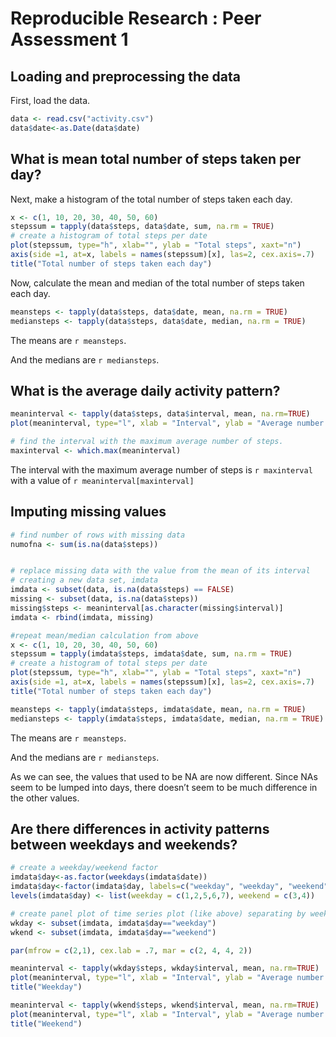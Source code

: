Reproducible Research : Peer Assessment 1
========================================================

## Loading and preprocessing the data
First, load the data.

```r
data <- read.csv("activity.csv")
data$date<-as.Date(data$date)

```
## What is mean total number of steps taken per day?
Next, make a histogram of the total number of steps taken each day.

```r
x <- c(1, 10, 20, 30, 40, 50, 60)
stepssum = tapply(data$steps, data$date, sum, na.rm = TRUE)
# create a histogram of total steps per date
plot(stepssum, type="h", xlab="", ylab = "Total steps", xaxt="n")
axis(side =1, at=x, labels = names(stepssum)[x], las=2, cex.axis=.7)
title("Total number of steps taken each day")
```

Now, calculate the mean and median of the total number of steps taken each day.

```r
meansteps <- tapply(data$steps, data$date, mean, na.rm = TRUE)
mediansteps <- tapply(data$steps, data$date, median, na.rm = TRUE)
```

The means are `r meansteps`.

And the medians are `r mediansteps`.


## What is the average daily activity pattern?

```r
meaninterval <- tapply(data$steps, data$interval, mean, na.rm=TRUE)
plot(meaninterval, type="l", xlab = "Interval", ylab = "Average number of steps")

# find the interval with the maximum average number of steps.
maxinterval <- which.max(meaninterval)
```

The interval with the maximum average number of steps is `r maxinterval` with a value of `r meaninterval[maxinterval]`


## Imputing missing values

```r
# find number of rows with missing data
numofna <- sum(is.na(data$steps))


# replace missing data with the value from the mean of its interval
# creating a new data set, imdata
imdata <- subset(data, is.na(data$steps) == FALSE)
missing <- subset(data, is.na(data$steps))
missing$steps <- meaninterval[as.character(missing$interval)]
imdata <- rbind(imdata, missing)

#repeat mean/median calculation from above
x <- c(1, 10, 20, 30, 40, 50, 60)
stepssum = tapply(imdata$steps, imdata$date, sum, na.rm = TRUE)
# create a histogram of total steps per date
plot(stepssum, type="h", xlab="", ylab = "Total steps", xaxt="n")
axis(side =1, at=x, labels = names(stepssum)[x], las=2, cex.axis=.7)
title("Total number of steps taken each day")

meansteps <- tapply(imdata$steps, imdata$date, mean, na.rm = TRUE)
mediansteps <- tapply(imdata$steps, imdata$date, median, na.rm = TRUE)
```

The means are `r meansteps`.

And the medians are `r mediansteps`.

As we can see, the values that used to be NA are now different.  Since NAs seem to be lumped into days, there doesn't seem to be much difference in the other values.



## Are there differences in activity patterns between weekdays and weekends?

```r
# create a weekday/weekend factor
imdata$day<-as.factor(weekdays(imdata$date))
imdata$day<-factor(imdata$day, labels=c("weekday", "weekday", "weekend", "weekend", "weekday", "weekday","weekday"))
levels(imdata$day) <- list(weekday = c(1,2,5,6,7), weekend = c(3,4))

# create panel plot of time series plot (like above) separating by weekday/weekend data
wkday <- subset(imdata, imdata$day=="weekday")
wkend <- subset(imdata, imdata$day=="weekend")

par(mfrow = c(2,1), cex.lab = .7, mar = c(2, 4, 4, 2))

meaninterval <- tapply(wkday$steps, wkday$interval, mean, na.rm=TRUE)
plot(meaninterval, type="l", xlab = "Interval", ylab = "Average number of steps")
title("Weekday")

meaninterval <- tapply(wkend$steps, wkend$interval, mean, na.rm=TRUE)
plot(meaninterval, type="l", xlab = "Interval", ylab = "Average number of steps")
title("Weekend")

```
